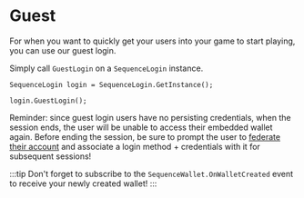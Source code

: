 # Guest

For when you want to quickly get your users into your game to start playing, you can use our guest login.

Simply call `GuestLogin` on a `SequenceLogin` instance.

```
SequenceLogin login = SequenceLogin.GetInstance();

login.GuestLogin();
```

Reminder: since guest login users have no persisting credentials, when the session ends, the user will be unable to access their embedded wallet again. Before ending the session, be sure to prompt the user to [federate their account](/sdk/unity/authentication/federated-accounts) and associate a login method + credentials with it for subsequent sessions!

:::tip
Don't forget to subscribe to the `SequenceWallet.OnWalletCreated` event to receive your newly created wallet!
:::